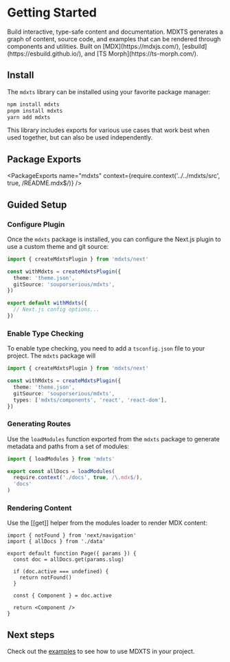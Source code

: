 # Getting Started

<Summary>
  Build interactive, type-safe content and documentation. MDXTS generates a
  graph of content, source code, and examples that can be rendered through
  components and utilities. Built on [MDX](https://mdxjs.com/),
  [esbuild](https://esbuild.github.io/), and [TS Morph](https://ts-morph.com/).
</Summary>

## Install

The `mdxts` library can be installed using your favorite package manager:

```bash
npm install mdxts
pnpm install mdxts
yarn add mdxts
```

This library includes exports for various use cases that work best when used together, but can also be used independently.

## Package Exports

<PackageExports
  name="mdxts"
  context={require.context('../../mdxts/src', true, /README\.mdx$/)}
/>

## Guided Setup

### Configure Plugin

Once the `mdxts` package is installed, you can configure the Next.js plugin to use a custom theme and git source:

```ts filename="next.config.ts"
import { createMdxtsPlugin } from 'mdxts/next'

const withMdxts = createMdxtsPlugin({
  theme: 'theme.json',
  gitSource: 'souporserious/mdxts',
})

export default withMdxts({
  // Next.js config options...
})
```

### Enable Type Checking

To enable type checking, you need to add a `tsconfig.json` file to your project. The `mdxts` package will

```ts filename="next.config.ts"
import { createMdxtsPlugin } from 'mdxts/next'

const withMdxts = createMdxtsPlugin({
  theme: 'theme.json',
  gitSource: 'souporserious/mdxts',
  types: ['mdxts/components', 'react', 'react-dom'],
})
```

### Generating Routes

Use the `loadModules` function exported from the `mdxts` package to generate metadata and paths from a set of modules:

```ts filename="data.ts"
import { loadModules } from 'mdxts'

export const allDocs = loadModules(
  require.context('./docs', true, /\.mdx$/),
  'docs'
)
```

### Rendering Content

Use the [[get]] helper from the modules loader to render MDX content:

```tsx filename="app/[...slug]/page.tsx"
import { notFound } from 'next/navigation'
import { allDocs } from './data'

export default function Page({ params }) {
  const doc = allDocs.get(params.slug)

  if (doc.active === undefined) {
    return notFound()
  }

  const { Component } = doc.active

  return <Component />
}
```

## Next steps

Check out the [examples](./examples) to see how to use MDXTS in your project.
